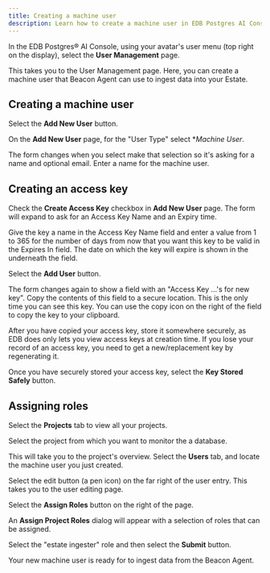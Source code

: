 ```yaml
---
title: Creating a machine user
description: Learn how to create a machine user in EDB Postgres AI Console to enable Beacon Agent.
---
```



In the EDB Postgres® AI Console, using your avatar's user menu (top right on the display), select the **User Management** page.

This takes you to the User Management page. Here, you can create a machine user that Beacon Agent can use to ingest data into your Estate.

## Creating a machine user

Select the **Add New User** button.

On the **Add New User** page, for the "User Type" select **Machine User*.

The form changes when you select make that selection so it's asking for a name and optional email. Enter a name for the machine user.

## Creating an access key

Check the **Create Access Key** checkbox in **Add New User** page. The form will expand to ask for an Access Key Name and an Expiry time. 

Give the key a name in the Access Key Name field and enter a value from 1 to 365 for the number of days from now that you want this key to be valid in the Expires In field. The date on which the key will expire is shown in the underneath the field.

Select the **Add User** button.

The form changes again to show a field with an "Access Key ...'s for new key". Copy the contents of this field to a secure location. This is the only time you can see this key. You can use the copy icon on the right of the field to copy the key to your clipboard.

After you have copied your access key, store it somewhere securely, as EDB does only lets you view access keys at creation time. If you lose your record of an access key, you need to get a new/replacement key by regenerating it.

Once you have securely stored your access key, select the **Key Stored Safely** button.

## Assigning roles

Select the **Projects** tab to view all your projects. 

Select the project from which you want to monitor the a database. 

This will take you to the project's overview. Select the **Users** tab, and locate the machine user you just created.

Select the edit button (a pen icon) on the far right of the user entry. This takes you to the user editing page.

Select the **Assign Roles** button on the right of the page.

An **Assign Project Roles** dialog will appear with a selection of roles that can be assigned. 

Select the "estate ingester" role and then select the **Submit** button.

Your new machine user is ready for to ingest data from the Beacon Agent.

